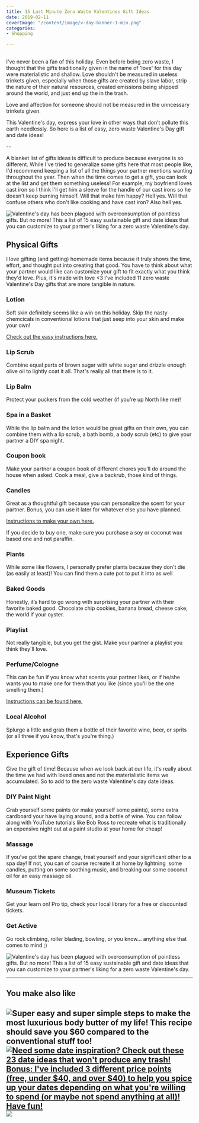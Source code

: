 ```yaml
---
title: 15 Last Minute Zero Waste Valentines Gift Ideas
date: 2019-02-11
coverImage: "/content/image/v-day-banner-1-min.png"
categories:
- Shopping

---
```

##

I've never been a fan of this holiday. Even before being zero waste, I thought that the gifts traditionally given in the name of 'love' for this day were materialistic and shallow. Love shouldn't be measured in useless trinkets given, especially when those gifts are created by slave labor, strip the nature of their natural resources, created emissions being shipped around the world, and just end up the in the trash.

Love and affection for someone should not be measured in the unncessary trinkets given.

This Valentine's day, express your love in other ways that don’t pollute this earth needlessly. So here is a list of easy, zero waste Valentine's Day gift and date ideas!

\--

A blanket list of gifts ideas is difficult to produce because everyone is so different. While I've tried to generalize some gifts here that most people like, I'd recommend keeping a list of all the things your partner mentions wanting throughout the year. Then when the time comes to get a gift, you can look at the list and get them something useless! For example, my boyfriend loves cast iron so I think I'll get him a sleeve for the handle of our cast irons so he doesn't keep burning himself. Will that make him happy? Hell yes. Will that confuse others who don't like cooking and have cast iron? Also hell yes.

![Valentine's day has been plagued with overconsumption of pointless gifts. But no more! This a list of 15 easy sustainable gift and date ideas that you can customize to your partner's liking for a zero waste Valentine's day.](https://i2.wp.com/pforwords.com/wp-content/uploads/2019/02/v-day-banner-1-min.png?fit=1024%2C690)

## Physical Gifts

I love gifting (and getting) homemade items because it truly shows the time, effort, and thought put into creating that good. You have to think about what your partner would like can customize your gift to fit exactly what you think they'd love. Plus, it's made with love <3 I've included 11 zero waste Valentine's Day gifts that are more tangible in nature.

### Lotion

Soft skin definitely seems like a win on this holiday. Skip the nasty chemcicals in conventional lotions that just seep into your skin and make your own!

[Check out the easy instructions here.](https://pforwords.com/3-steps-make-whipped-body-butter/)

### Lip Scrub

Combine equal parts of brown sugar with white sugar and drizzle enough olive oil to lightly coat it all. That's really all that there is to it.

### Lip Balm

Protect your puckers from the cold weather (if you’re up North like me)!

### Spa in a Basket

While the lip balm and the lotion would be great gifts on their own, you can combine them with a lip scrub, a bath bomb, a body scrub (etc) to give your partner a DIY spa night.

### Coupon book

Make your partner a coupon book of different chores you’ll do around the house when asked. Cook a meal, give a backrub, those kind of things.

### Candles

Great as a thoughtful gift because you can personalize the scent for your partner. Bonus, you can use it later for whatever else you have planned.

[Instructions to make your own here.](https://www.artofmanliness.com/articles/diy-chandlery-how-to-make-your-own-candles/)

If you decide to buy one, make sure you purchase a soy or coconut wax based one and not paraffin.

### Plants

While some like flowers, I personally prefer plants because they don't die (as easily at least)! You can find them a cute pot to put it into as well

### Baked Goods

Honestly, it’s hard to go wrong with surprising your partner with their favorite baked good. Chocolate chip cookies, banana bread, cheese cake, the world if your oyster.

### Playlist

Not really tangible, but you get the gist. Make your partner a playlist you think they'll love.

### Perfume/Cologne

This can be fun if you know what scents your partner likes, or if he/she wants you to make one for them that you like (since you'll be the one smelling them.)

[Instructions can be found here.](https://livesimply.me/2014/12/02/diy-homemade-perfume/)

### Local Alcohol

Splurge a little and grab them a bottle of their favorite wine, beer, or sprits (or all three if you know, that's you're thing.)

## Experience Gifts

Give the gift of time! Because when we look back at our life, it's really about the time we had with loved ones and not the materialistic items we accumulated. So to add to the zero waste Valentine's day date ideas.

### DIY Paint Night

Grab yourself some paints (or make yourself some paints), some extra cardboard your have laying around, and a bottle of wine. You can follow along with YouTube tutorials like Bob Ross to recreate what is traditionally an expensive night out at a paint studio at your home for cheap!

### Massage

If you’ve got the spare change, treat yourself and your significant other to a spa day! If not, you can of course recreate it at home by lightning  some candles, putting on some soothing music, and breaking our some coconut oil for an easy massage oil.

### Museum Tickets

Get your learn on! Pro tip, check your local library for a free or discounted tickets.

### Get Active

Go rock climbing, roller blading, bowling, or you know… anything else that comes to mind ;)

![Valentine's day has been plagued with overconsumption of pointless gifts. But no more! This a list of 15 easy sustainable gift and date ideas that you can customize to your partner's liking for a zero waste Valentine's day.](https://i2.wp.com/pforwords.com/wp-content/uploads/2019/02/V-DAY-PIN.jpg-copy-min.png?fit=684%2C1024)

---

## You make also like

## ![Super easy and super simple steps to make the most luxurious body butter of my life! This recipe should save you $60 compared to the conventional stuff too!](images/Whipped-Body-butter-Pin-min-200x300.jpg) [![Need some date inspiration? Check out these 23 date ideas that won't produce any trash! Bonus: I've included 3 different price points (free, under $40, and over $40) to help you spice up your dates depending on what you're willing to spend (or maybe not spend anything at all)! Have fun!](images/date-pin-min-1-200x300.jpg)](https://pforwords.com/23-zero-waste-date-ideas/) ![](images/gift-pin-min-209x300.jpg)